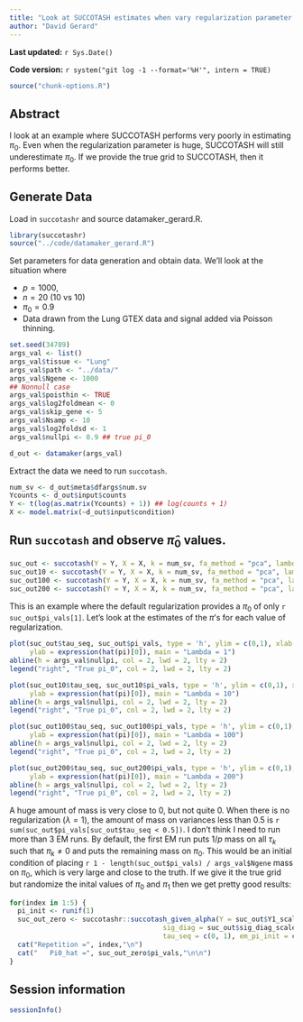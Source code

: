 ```yaml
---
title: "Look at SUCCOTASH estimates when vary regularization parameter."
author: "David Gerard"
---
```


**Last updated:** `r Sys.Date()`

**Code version:** `r system("git log -1 --format='%H'", intern = TRUE)`

```r
source("chunk-options.R")
```

## Abstract
I look at an example where SUCCOTASH performs very poorly in estimating $\pi_0$. Even when the regularization parameter is huge, SUCCOTASH will still underestimate $\pi_0$. If we provide the true grid to SUCCOTASH, then it performs better.

## Generate Data

Load in `succotashr` and source datamaker_gerard.R.
```r
library(succotashr)
source("../code/datamaker_gerard.R")
```

Set parameters for data generation and obtain data. We'll look at the situation where

* $p = 1000$,
* $n = 20$ (10 vs 10)
* $\pi_0 = 0.9$
* Data drawn from the Lung GTEX data and signal added via Poisson thinning.
```r
set.seed(34789)
args_val <- list()
args_val$tissue <- "Lung"
args_val$path <- "../data/"
args_val$Ngene <- 1000
## Nonnull case
args_val$poisthin <- TRUE
args_val$log2foldmean <- 0
args_val$skip_gene <- 5
args_val$Nsamp <- 10
args_val$log2foldsd <- 1
args_val$nullpi <- 0.9 ## true pi_0

d_out <- datamaker(args_val)
```

Extract the data we need to run `succotash`.
```r
num_sv <- d_out$meta$dfargs$num.sv
Ycounts <- d_out$input$counts
Y <- t(log(as.matrix(Ycounts) + 1)) ## log(counts + 1)
X <- model.matrix(~d_out$input$condition)
```

## Run `succotash` and observe $\hat{\pi}_0$ values.

```r
suc_out <- succotash(Y = Y, X = X, k = num_sv, fa_method = "pca", lambda0 = 1, num_em_runs = 3) ## no regularization
suc_out10 <- succotash(Y = Y, X = X, k = num_sv, fa_method = "pca", lambda0 = 10, num_em_runs = 3) ## no regularization
suc_out100 <- succotash(Y = Y, X = X, k = num_sv, fa_method = "pca", lambda0 = 100, num_em_runs = 3) ## no regularization
suc_out200 <- succotash(Y = Y, X = X, k = num_sv, fa_method = "pca", lambda0 = 200, num_em_runs = 3) ## no regularization
```

This is an example where the default regularization provides a $\pi_0$ of only `r suc_out$pi_vals[1]`. Let's look at the estimates of the $\pi$'s for each value of regularization.
```r
plot(suc_out$tau_seq, suc_out$pi_vals, type = 'h', ylim = c(0,1), xlab = expression(tau^2),
     ylab = expression(hat(pi)[0]), main = "Lambda = 1")
abline(h = args_val$nullpi, col = 2, lwd = 2, lty = 2)
legend("right", "True pi_0", col = 2, lwd = 2, lty = 2)

plot(suc_out10$tau_seq, suc_out10$pi_vals, type = 'h', ylim = c(0,1), xlab = expression(tau^2),
     ylab = expression(hat(pi)[0]), main = "Lambda = 10")
abline(h = args_val$nullpi, col = 2, lwd = 2, lty = 2)
legend("right", "True pi_0", col = 2, lwd = 2, lty = 2)

plot(suc_out100$tau_seq, suc_out100$pi_vals, type = 'h', ylim = c(0,1), xlab = expression(tau^2),
     ylab = expression(hat(pi)[0]), main = "Lambda = 100")
abline(h = args_val$nullpi, col = 2, lwd = 2, lty = 2)
legend("right", "True pi_0", col = 2, lwd = 2, lty = 2)

plot(suc_out200$tau_seq, suc_out200$pi_vals, type = 'h', ylim = c(0,1), xlab = expression(tau^2),
     ylab = expression(hat(pi)[0]), main = "Lambda = 200")
abline(h = args_val$nullpi, col = 2, lwd = 2, lty = 2)
legend("right", "True pi_0", col = 2, lwd = 2, lty = 2)
```


A huge amount of mass is very close to 0, but not quite 0. When there is no regularization ($\lambda = 1$), the amount
of mass on variances less than 0.5 is `r sum(suc_out$pi_vals[suc_out$tau_seq < 0.5])`. I don't think I need to run more than 3 EM runs. By default, the first EM run puts $1/p$ mass on all $\tau_k$ such that $\pi_k \neq 0$ and puts the remaining mass on $\pi_0$. This would be an initial condition of placing `r 1 - length(suc_out$pi_vals) / args_val$Ngene` mass on $\pi_0$, which is very large and close to the truth. If we give it the true grid but randomize the inital values of $\pi_0$ and $\pi_1$ then we get pretty good results:

```r
for(index in 1:5) {
  pi_init <- runif(1)
  suc_out_zero <- succotashr::succotash_given_alpha(Y = suc_out$Y1_scaled, alpha = suc_out$alpha_scaled, 
                                      sig_diag = suc_out$sig_diag_scaled, num_em_runs = 10, 
                                      tau_seq = c(0, 1), em_pi_init = c(pi_init, 1 - pi_init))
  cat("Repetition =", index,"\n")
  cat("   Pi0_hat =", suc_out_zero$pi_vals,"\n\n")
}
```


## Session information

```r
sessionInfo()
```
